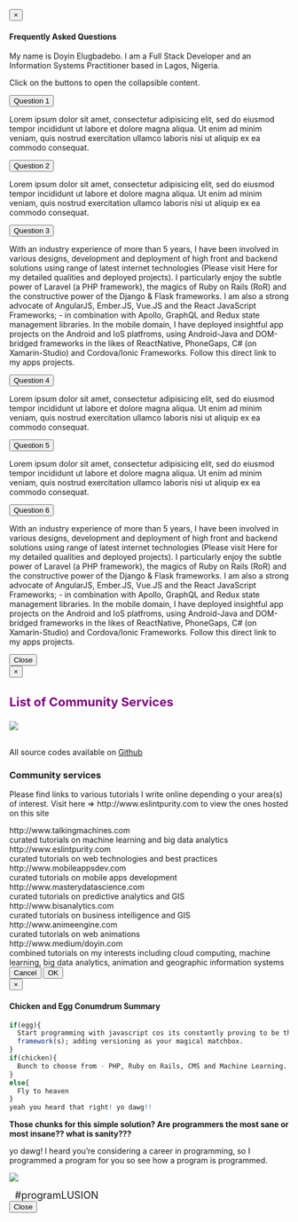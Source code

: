 
<!-- FAQ MODAL -->

<div id="faqModal" class="modal fade" tabindex="-1" role="dialog">
<div class="modal-dialog modal-lg">
<!-- Modal content-->
<div class="modal-content">
<div class="modal-header">
<button type="button" class="close" data-dismiss="modal">&times;</button>
<h4 class="modal-title">Frequently Asked Questions</h4>
</div>
<div class="modal-body">
<p>My name is Doyin Elugbadebo. I am a Full Stack Developer and an Information Systems Practitioner based in Lagos, Nigeria. 
</p>

<p>Click on the buttons to open the collapsible content.</p>

<button class="accordion">Question 1</button>
<div class="panel-accordion">
<p>Lorem ipsum dolor sit amet, consectetur adipisicing elit, sed do eiusmod tempor incididunt ut labore et dolore magna aliqua. Ut enim ad minim veniam, quis nostrud exercitation ullamco laboris nisi ut aliquip ex ea commodo consequat.</p>
</div>

<button class="accordion">Question 2</button>
<div class="panel-accordion">
<p>Lorem ipsum dolor sit amet, consectetur adipisicing elit, sed do eiusmod tempor incididunt ut labore et dolore magna aliqua. Ut enim ad minim veniam, quis nostrud exercitation ullamco laboris nisi ut aliquip ex ea commodo consequat.</p>
</div>

<button class="accordion">Question 3</button>
<div class="panel-accordion">
<p>With an industry experience of more than 5 years, I have been involved in various designs, development and deployment of high front and backend solutions using range of latest internet technologies (Please visit Here for my detailed qualities and deployed projects). I particularly enjoy the subtle power of Laravel (a PHP framework), the magics of Ruby on Rails (RoR) and the constructive power of the Django & Flask frameworks. I am also a strong advocate of AngularJS, Ember.JS, Vue.JS and the React JavaScript Frameworks; - in combination with Apollo, GraphQL and Redux state management libraries. In the mobile domain, I have deployed insightful app projects on the Android and IoS platfroms, using Android-Java and DOM-bridged frameworks in the likes of ReactNative, PhoneGaps, C# (on Xamarin-Studio) and Cordova/Ionic Frameworks. Follow this direct link to my apps projects.</p>
</div>

<button class="accordion">Question 4</button>
<div class="panel-accordion">
<p>Lorem ipsum dolor sit amet, consectetur adipisicing elit, sed do eiusmod tempor incididunt ut labore et dolore magna aliqua. Ut enim ad minim veniam, quis nostrud exercitation ullamco laboris nisi ut aliquip ex ea commodo consequat.</p>
</div>

<button class="accordion">Question 5</button>
<div class="panel-accordion">
<p>Lorem ipsum dolor sit amet, consectetur adipisicing elit, sed do eiusmod tempor incididunt ut labore et dolore magna aliqua. Ut enim ad minim veniam, quis nostrud exercitation ullamco laboris nisi ut aliquip ex ea commodo consequat.</p>
</div>

<button class="accordion">Question 6</button>
<div class="panel-accordion">
<p>With an industry experience of more than 5 years, I have been involved in various designs, development and deployment of high front and backend solutions using range of latest internet technologies (Please visit Here for my detailed qualities and deployed projects). I particularly enjoy the subtle power of Laravel (a PHP framework), the magics of Ruby on Rails (RoR) and the constructive power of the Django & Flask frameworks. I am also a strong advocate of AngularJS, Ember.JS, Vue.JS and the React JavaScript Frameworks; - in combination with Apollo, GraphQL and Redux state management libraries. In the mobile domain, I have deployed insightful app projects on the Android and IoS platfroms, using Android-Java and DOM-bridged frameworks in the likes of ReactNative, PhoneGaps, C# (on Xamarin-Studio) and Cordova/Ionic Frameworks. Follow this direct link to my apps projects.</p>
</div>

</div>
<div class="modal-footer">
<button type="button" class="btn btn-default" data-dismiss="modal">Close</button>
</div>
</div>
</div>
</div>


<!-- COMMUNITY SERVICES MODAL-->

<div id="commservModal" class="modal fade bs-example-modal-lg" tabindex="-1" role="dialog">
<div class="modal-dialog modal-lg">
<div class="modal-content">
<div class="modal-header">
<button type="button" class="close" data-dismiss="modal" aria-hidden="true">&times;</button>
<h3 class="modal-title" style = "color: purple; font-size: 22px;">List of Community Services</h3>
</div>
<div class="modal-body">
<div class = "text-center">

![](images//angularjs-logo.png)

</br>
All source codes available on <a href = "https://www.github.com/eslintpurity" target = "_blank">Github</a>
</div>

#### 

### Community services

Please find links to various tutorials I write online depending o your area(s) of interest. Visit here => http://www.eslintpurity.com to view the ones hosted on this site 

<div class  "container">
<div class = "row">
<div class = "col-md-4"> http://www.talkingmachines.com</div> <div class = "col-md-8">curated tutorials on machine learning and big data analytics</div>
</div>
<div class = "row">
<div class = "col-md-4">http://www.eslintpurity.com</div> <div class = "col-md-8">curated tutorials on web technologies and best practices</div>
</div>
<div class = "row">
<div class = "col-md-4">http://www.mobileappsdev.com</div><div class = "col-md-8"> curated tutorials on mobile apps development</div>
</div>
<div class = "row">
<div class = "col-md-4">http://www.masterydatascience.com</div><div class = "col-md-8"> curated tutorials on predictive analytics and GIS</div>
</div>
<div class = "row">
<div class = "col-md-4">http://www.bisanalytics.com</div><div class = "col-md-8">curated tutorials on business intelligence and GIS</div>
</div>
<div class = "row">
<div class = "col-md-4">http://www.animeengine.com</div><div class = "col-md-8"> curated tutorials on web animations</div>
</div>
<div class = "row">
<div class = "col-md-4">http://www.medium/doyin.com</div><div class = "col-md-8"> combined tutorials on my interests including cloud computing, machine learning, big data analytics, animation and geographic information systems</div>
</div>
</div>
</div>
<div class="modal-footer">
<button type="button" class="btn btn-default" data-dismiss="modal">Cancel</button>
<button type="button" class="btn btn-primary" data-dismiss="modal">OK</button>
</div>
</div>
</div>
</div>



<!-- CHICKEN AND EGG PROBLEM SUMMARY MODAL-->

<div id="chiceggModal" class="modal fade" tabindex="-1" role="dialog">
<div class="modal-dialog modal-lg">
<!-- Modal content-->
<div class="modal-content">
<div class="modal-header">
<button type="button" class="close" data-dismiss="modal">&times;</button>
<h4 class="modal-title">Chicken and Egg Conumdrum Summary</h4>
</div>
<div class="modal-body">

```r
if(egg){
  Start programming with javascript cos its constantly proving to be the future. Compliment this with good CSS
  framework(s); adding versioning as your magical matchbox.
}
if(chicken){
  Bunch to choose from - PHP, Ruby on Rails, CMS and Machine Learning.  
}
else{
  Fly to heaven
}
yeah you heard that right! yo dawg!!
```

<p style = "font-weight:bold;">Those chunks for this simple solution? Are programmers the most sane or most insane?? what is sanity???</p>

yo dawg! I heard you're considering a career in programming, so I programmed a program for you so see how a program is programmed.

<div class = "text-center">

![](images//yo-dawg.jpg)

</div>
</div>  <!--closes modal-body-->
<div class ="alert alert-danger text-center" style = "font-size: 18px; margin-left:2%; margin-right:2%;">#programLUSION</div>
<div class="modal-footer">
<button type="button" class="btn btn-default" data-dismiss="modal">Close</button>
</div>
</div>
</div> <!--closes modal-content-->
</div> <!--closes modal-dialog-->
</div> <!--closes id-chiceggModal-->
